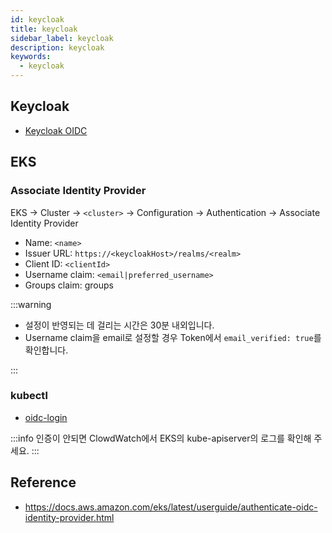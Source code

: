 ```yaml
---
id: keycloak
title: keycloak
sidebar_label: keycloak
description: keycloak
keywords:
  - keycloak
---
```


## Keycloak

- [Keycloak OIDC](/docs/mlops/mlops/auth/keycloak/openid-connect)

## EKS

### Associate Identity Provider

EKS -> Cluster -> `<cluster>` -> Configuration -> Authentication -> Associate Identity Provider

- Name: `<name>`
- Issuer URL: `https://<keycloakHost>/realms/<realm>`
- Client ID: `<clientId>`
- Username claim: `<email|preferred_username>`
- Groups claim: groups

:::warning

- 설정이 반영되는 데 걸리는 시간은 30분 내외입니다.
- Username claim을 email로 설정할 경우 Token에서 `email_verified: true`를 확인합니다.

:::

### kubectl

- [oidc-login](/docs/mlops/mlops/auth/authn#oidc-login)

:::info
인증이 안되면 ClowdWatch에서 EKS의 kube-apiserver의 로그를 확인해 주세요.
:::

## Reference

- https://docs.aws.amazon.com/eks/latest/userguide/authenticate-oidc-identity-provider.html
